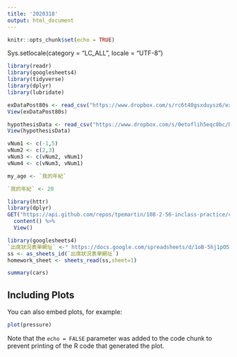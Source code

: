 ```yaml
---
title: '2020318'
output: html_document
---
```


```r
knitr::opts_chunk$set(echo = TRUE)
```


Sys.setlocale(category = "LC_ALL", locale = "UTF-8")

```r
library(readr)
library(googlesheets4)
library(tidyverse)
library(dplyr)
library(lubridate)
```

```r
exDataPost80s <- read_csv("https://www.dropbox.com/s/rc6t40gsxduysz6/exDataPost80s.csv?dl=1")
View(exDataPost80s)

hypothesisData <- read_csv("https://www.dropbox.com/s/0etoflih5eqc0bc/hypothesisData.csv?dl=1")
View(hypothesisData)

```

```r

vNum1 <- c(-1,5)
vNum2 <- c(2,3)
vNum3 <- c(vNum2, vNum1)
vNum4 <- c(vNum3, vNum1)


```




```r

my_age <- `我的年紀`

`我的年紀` <- 20

```

```r
library(httr)
library(dplyr)
GET("https://api.github.com/repos/tpemartin/108-2-56-inclass-practice/commits") %>%
  content() %>%
  View()
```

```r
library(googlesheets4)
`出席狀況表單網址` <-" https://docs.google.com/spreadsheets/d/1oB-5hj1pO5g8FMpZbA7RgIG8NvCRx6WvLPwvleCEV4Q/edit#gid=987577191"
ss <- as_sheets_id(`出席狀況表單網址`)
homework_sheet <- sheets_read(ss,sheet=1)
```


```r
summary(cars)
```

## Including Plots

You can also embed plots, for example:

```r
plot(pressure)
```

Note that the `echo = FALSE` parameter was added to the code chunk to prevent printing of the R code that generated the plot.
